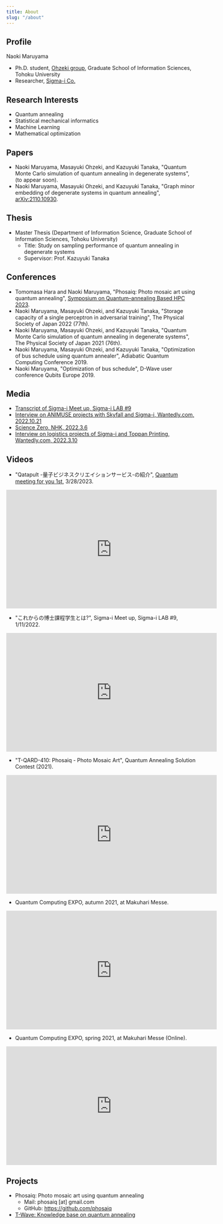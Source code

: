 ```yaml
---
title: About
slug: "/about"
---
```


## Profile

Naoki Maruyama

- Ph.D. student, [Ohzeki group](https://altema.is.tohoku.ac.jp/), Graduate School of Information Sciences, Tohoku University
- Researcher, [Sigma-i Co.](https://sigmailab.com/)

## Research Interests

- Quantum annealing
- Statistical mechanical informatics
- Machine Learning
- Mathematical optimization

## Papers

- Naoki Maruyama, Masayuki Ohzeki, and Kazuyuki Tanaka, "Quantum Monte Carlo simulation of quantum annealing in degenerate systems", (to appear soon).
- Naoki Maruyama, Masayuki Ohzeki, and Kazuyuki Tanaka, "Graph minor embedding of degenerate systems in quantum annealing", [arXiv:2110.10930](https://arxiv.org/abs/2110.10930).

## Thesis

- Master Thesis (Department of Information Science, Graduate School of Information Sciences, Tohoku University)
    - Title: Study on sampling performance of quantum annealing in degenerate systems
    - Supervisor: Prof. Kazuyuki Tanaka

## Conferences

- Tomomasa Hara and Naoki Maruyama, "Phosaiq: Photo mosaic art using quantum annealing", [Symposium on Quantum–annealing Based HPC 2023](https://www.tfc.tohoku.ac.jp/event/4293.html).
- Naoki Maruyama, Masayuki Ohzeki, and Kazuyuki Tanaka, "Storage capacity of a single perceptron in adversarial training", The Physical Society of Japan 2022 (77th).
- Naoki Maruyama, Masayuki Ohzeki, and Kazuyuki Tanaka, "Quantum Monte Carlo simulation of quantum annealing in degenerate systems", The Physical Society of Japan 2021 (76th).
- Naoki Maruyama, Masayuki Ohzeki, and Kazuyuki Tanaka, "Optimization of bus schedule using quantum annealer", Adiabatic Quantum Computing Conference 2019.
- Naoki Maruyama, "Optimization of bus schedule", D-Wave user conference Qubits Europe 2019.

## Media

- [Transcript of Sigma-i Meet up, Sigma-i LAB #9](https://www.wantedly.com/companies/company_588716/post_articles/450779)
- [Interview on ANIMUSE projects with Skyfall and Sigma-i, Wantedly.com, 2022.10.21](https://www.wantedly.com/companies/company_588716/post_articles/440872)
- [Science Zero, NHK, 2022.3.6](https://www.nhk.jp/p/zero/ts/XK5VKV7V98/episode/te/Q2PLNJQM7V/)
- [Interview on logistics projects of Sigma-i and Toppan Printing, Wantedly.com, 2022.3.10](https://www.wantedly.com/companies/company_588716/post_articles/386048)

## Videos

- "Qatapult -量子ビジネスクリエイションサービス-の紹介", [Quantum meeting for you 1st](https://altema.is.tohoku.ac.jp/QM4U/), 3/28/2023.
<iframe width="560" height="315" src="https://www.youtube.com/embed/aGdRs0RrStU?start=21884" title="YouTube video player" frameborder="0" allow="accelerometer; autoplay; clipboard-write; encrypted-media; gyroscope; picture-in-picture; web-share" allowfullscreen></iframe>

- "これからの博士課程学生とは?", Sigma-i Meet up, Sigma-i LAB #9, 1/11/2022.
<iframe width="560" height="315" src="https://www.youtube.com/embed/00SW-buoZ9M" title="YouTube video player" frameborder="0" allow="accelerometer; autoplay; clipboard-write; encrypted-media; gyroscope; picture-in-picture; web-share" allowfullscreen></iframe>

- "T-QARD-410: Phosaiq - Photo Mosaic Art", Quantum Annealing Solution Contest (2021).
<iframe width="560" height="315" src="https://www.youtube.com/embed/ujrWT40mFQs" title="YouTube video player" frameborder="0" allow="accelerometer; autoplay; clipboard-write; encrypted-media; gyroscope; picture-in-picture" allowfullscreen></iframe>

- Quantum Computing EXPO, autumn 2021, at Makuhari Messe.
<iframe width="560" height="315" src="https://www.youtube.com/embed/UeKHylymzSs?start=840" title="YouTube video player" frameborder="0" allow="accelerometer; autoplay; clipboard-write; encrypted-media; gyroscope; picture-in-picture" allowfullscreen></iframe>

- Quantum Computing EXPO, spring 2021, at Makuhari Messe (Online).
<iframe width="560" height="315" src="https://www.youtube.com/embed/sTJ8X4ykUqA?start=1274" title="YouTube video player" frameborder="0" allow="accelerometer; autoplay; clipboard-write; encrypted-media; gyroscope; picture-in-picture" allowfullscreen></iframe>

## Projects

- Phosaiq: Photo mosaic art using quantum annealing
    - Mail: phosaiq [at] gmail.com
    - GitHub: https://github.com/phosaiq
- [T-Wave: Knowledge base on quantum annealing](https://qard.is.tohoku.ac.jp/T-Wave/)

